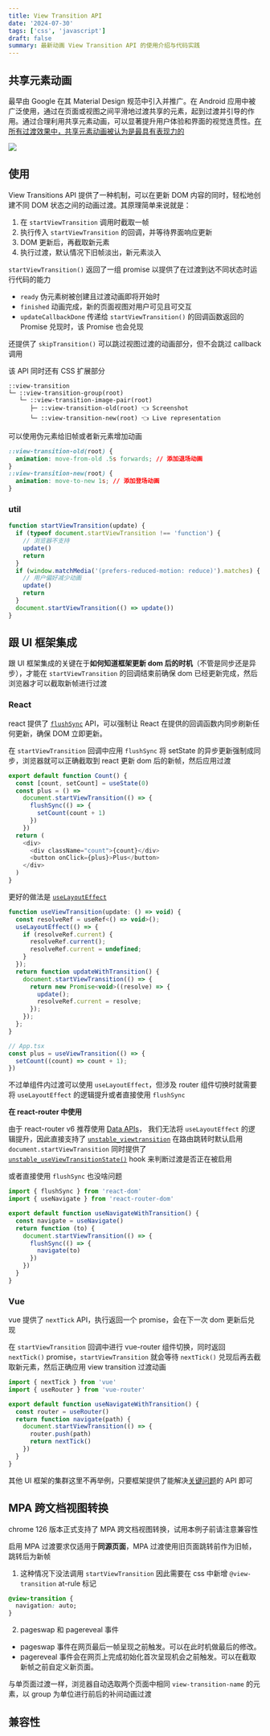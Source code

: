 ```yaml
---
title: View Transition API
date: '2024-07-30'
tags: ['css', 'javascript']
draft: false
summary: 最新动画 View Transition API 的使用介绍与代码实践
---
```


## 共享元素动画

最早由 Google 在其 Material Design 规范中引入并推广。在 Android 应用中被广泛使用，通过在页面或视图之间平滑地过渡共享的元素，起到过渡并引导的作用。通过合理利用共享元素动画，可以显著提升用户体验和界面的视觉连贯性。[在所有过渡效果中，共享元素动画被认为是最具有表现力的](https://m3.material.io/styles/motion/transitions/transition-patterns#16ba9505-e33a-47e6-862d-d341b9a361fd)

<img src="/static/images/android-share-element.gif" />

## 使用

View Transitions API 提供了一种机制，可以在更新 DOM 内容的同时，轻松地创建不同 DOM 状态之间的动画过渡。其原理简单来说就是：

1. 在 `startViewTransition` 调用时截取一帧
2. 执行传入 `startViewTransition` 的回调，并等待界面响应更新
3. DOM 更新后，再截取新元素
4. 执行过渡，默认情况下旧帧淡出，新元素淡入

`startViewTransition()` 返回了一组 promise 以提供了在过渡到达不同状态时运行代码的能力

- `ready` 伪元素树被创建且过渡动画即将开始时
- `finished` 动画完成，新的页面视图对用户可见且可交互
- `updateCallbackDone` 传递给 `startViewTransition()` 的回调函数返回的 Promise 兑现时，该 Promise 也会兑现

还提供了 `skipTransition()` 可以跳过视图过渡的动画部分，但不会跳过 callback 调用

该 API 同时还有 CSS 扩展部分

```
::view-transition
└─ ::view-transition-group(root)
   └─ ::view-transition-image-pair(root)
      ├─ ::view-transition-old(root) 👈 Screenshot
      └─ ::view-transition-new(root) 👈 Live representation
```

可以使用伪元素给旧帧或者新元素增加动画

```css
::view-transition-old(root) {
  animation: move-from-old .5s forwards; // 添加退场动画
}
::view-transition-new(root) {
  animation: move-to-new 1s; // 添加登场动画
}
```

### util

```js
function startViewTransition(update) {
  if (typeof document.startViewTransition !== 'function') {
    // 浏览器不支持
    update()
    return
  }
  if (window.matchMedia('(prefers-reduced-motion: reduce)').matches) {
    // 用户偏好减少动画
    update()
    return
  }
  document.startViewTransition(() => update())
}
```

## 跟 UI 框架集成

跟 UI 框架集成的关键在于**如何知道框架更新 dom 后的时机**（不管是同步还是异步），才能在 `startViewTransition` 的回调结束前确保 dom 已经更新完成，然后浏览器才可以截取新帧进行过渡

### React

react 提供了 [`flushSync`](https://zh-hans.react.dev/reference/react-dom/flushSync) API，可以强制让 React 在提供的回调函数内同步刷新任何更新，确保 DOM 立即更新。

在 `startViewTransition` 回调中应用 `flushSync` 将 setState 的异步更新强制成同步，浏览器就可以正确截取到 react 更新 dom 后的新帧，然后应用过渡

```js
export default function Count() {
  const [count, setCount] = useState(0)
  const plus = () =>
    document.startViewTransition(() => {
      flushSync(() => {
        setCount(count + 1)
      })
    })
  return (
    <div>
      <div className="count">{count}</div>
      <button onClick={plus}>Plus</button>
    </div>
  )
}
```

更好的做法是 [`useLayoutEffect`](https://zh-hans.react.dev/reference/react/useLayoutEffect)

```js
function useViewTransition(update: () => void) {
  const resolveRef = useRef<() => void>();
  useLayoutEffect(() => {
    if (resolveRef.current) {
      resolveRef.current();
      resolveRef.current = undefined;
    }
  });
  return function updateWithTransition() {
    document.startViewTransition(() => {
      return new Promise<void>((resolve) => {
        update();
        resolveRef.current = resolve;
      });
    });
  };
}

// App.tsx
const plus = useViewTransition(() => {
  setCount((count) => count + 1);
})
```

不过单组件内过渡可以使用 `useLayoutEffect`，但涉及 router 组件切换时就需要将 `useLayoutEffect` 的逻辑提升或者直接使用 `flushSync`

**在 react-router 中使用**

由于 react-router v6 推荐使用 [Data APIs](https://reactrouter.com/en/main/routers/picking-a-router)，
我们无法将 `useLayoutEffect` 的逻辑提升，因此直接支持了 [`unstable_viewtransition`](https://reactrouter.com/en/main/components/link#unstable_viewtransition)
在路由跳转时默认启用 `document.startViewTransition` 同时提供了 [`unstable_useViewTransitionState()`](https://reactrouter.com/en/main/hooks//use-view-transition-state) hook 来判断过渡是否正在被启用

或者直接使用 `flushSync` 也没啥问题

```js
import { flushSync } from 'react-dom'
import { useNavigate } from 'react-router-dom'

export default function useNavigateWithTransition() {
  const navigate = useNavigate()
  return function (to) {
    document.startViewTransition(() => {
      flushSync(() => {
        navigate(to)
      })
    })
  }
}
```

### Vue

vue 提供了 `nextTick` API，执行返回一个 promise，会在下一次 dom 更新后兑现

在 `startViewTransition` 回调中进行 vue-router 组件切换，同时返回 `nextTick()` promise，`startViewTransition` 就会等待 `nextTick()` 兑现后再去截取新元素，然后正确应用 view transition 过渡动画

```js
import { nextTick } from 'vue'
import { useRouter } from 'vue-router'

export default function useNavigateWithTransition() {
  const router = useRouter()
  return function navigate(path) {
    document.startViewTransition(() => {
      router.push(path)
      return nextTick()
    })
  }
}
```

其他 UI 框架的集群这里不再举例，只要框架提供了能解决[关键问题](#跟-ui-框架集成)的 API 即可

## MPA 跨文档视图转换

chrome 126 版本正式支持了 MPA 跨文档视图转换，试用本例子前请注意兼容性

启用 MPA 过渡要求仅适用于**同源页面**，MPA 过渡使用旧页面跳转前作为旧帧，跳转后为新帧

1. 这种情况下没法调用 `startViewTransition` 因此需要在 css 中新增 `@view-transition` at-rule 标记

```css
@view-transition {
  navigation: auto;
}
```

2. pageswap 和 pagereveal 事件

- pageswap 事件在网页最后一帧呈现之前触发。可以在此时机做最后的修改。
- pagereveal 事件会在网页上完成初始化首次呈现机会之前触发。可以在截取新帧之前自定义新页面。

与单页面过渡一样，浏览器自动选取两个页面中相同 `view-transition-name` 的元素，以 group 为单位进行前后的补间动画过渡

## 兼容性

<Compatibility feat="view-transitions" height="500px" />

